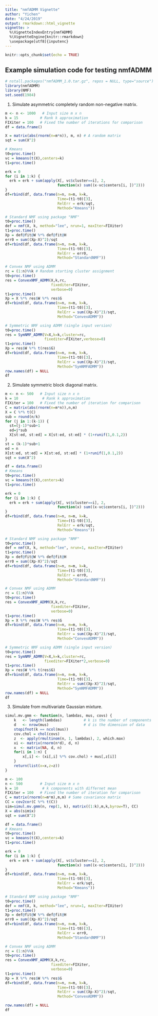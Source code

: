 ```yaml
---
title: "nmfADMM Vignette"
author: "Yichen"
date: "4/24/2019"
output: rmarkdown::html_vignette
vignette: >
  %\VignetteIndexEntry{nmfADMM}
  %\VignetteEngine{knitr::rmarkdown}
  \usepackage[utf8]{inputenc}
---
```


```r
knitr::opts_chunk$set(echo = TRUE)
```

## Example simulation code for testing nmfADMM

```r
# nstall.packages("nmfADMM_1.0.tar.gz", repos = NULL, type="source")
library(nmfADMM)
library(NMF)
set.seed(1984)
```

1. Simulate asymmetric completely random non-negative matrix.
```r
m <- n <- 1000   # Input size m x n
k = 15          # Rank k approximation
FIXiter = 100   # Fixed the number of iterations for comparison
df = data.frame()

X = matrix(abs(rnorm(n=m*n)), m, n) # A random matrix
sqt = sum(X^2)

# Kmeans
t0=proc.time()
vc = kmeans(t(X),centers=k)
t1=proc.time()

erk = 0
for (i in 1:k) {
  erk = erk + sum(apply(X[, vc$cluster==i], 2,
                        function(x) sum((x-vc$centers[i, ])^2)))
}
df=rbind(df, data.frame(n=n, m=m, k=k,
                        Time=(t1-t0)[3],
                        RelErr = erk/sqt,
                        Method="Kmeans"))

# Standard NMF using package "NMF"
t0=proc.time()
def = nmf(X, k, method="lee", nrun=1, maxIter=FIXiter)
t1=proc.time()
Xp = def@fit@W %*% def@fit@H
err0 = sum((Xp-X)^2)/sqt
df=rbind(df, data.frame(n=n, m=m, k=k,
                        Time=(t1-t0)[3],
                        RelErr = err0,
                        Method="StandardNMF"))

# Convex NMF using ADMM
rc = (1:n)%%k # Random starting cluster assignment
t0=proc.time()
res = ConvexNMF_ADMM(X,k,rc,
                     fixediter=FIXiter,
                     verbose=0)
t1=proc.time()
Xp = X %*% res$W %*% res$G
df=rbind(df, data.frame(n=n, m=m, k=k,
                        Time=(t1-t0)[3],
                        RelErr = sum((Xp-X)^2)/sqt,
                        Method="ConvexADMM"))

# Symmetric NMF using ADMM (single input version)
t0=proc.time()
res = SymNMF_ADMM(V=X,k=k,cluster=rc,
                  fixediter=FIXiter,verbose=0)
t1=proc.time()
Xp = res$W %*% t(res$G)
df=rbind(df, data.frame(n=n, m=m, k=k,
                        Time=(t1-t0)[3],
                        RelErr = sum((Xp-X)^2)/sqt,
                        Method="SymNMFADMM"))
row.names(df) = NULL
df
```

2. Simulate symmetric block diagonal matrix.
```r
m <- n <- 500   # Input size n x n
k = 10           # Rank k approximation
FIXiter = 100   # Fixed the number of iteration for comparison
C = matrix(abs(rnorm(n=m*n)),n,m)
X = C %*% t(C)
sub = round(n/k)
for (j in 1:(k-1)) {
  st=(j-1)*sub+1
  ed=j*sub
  X[st:ed, st:ed] = X[st:ed, st:ed] * (1+runif(1,0.1,2))
}
st = (k-1)*sub+1
ed = n
X[st:ed, st:ed] = X[st:ed, st:ed] * (1+runif(1,0.1,2))
sqt = sum(X^2)
```


```r
df = data.frame()
# Kmeans
t0=proc.time()
vc = kmeans(t(X),centers=k)
t1=proc.time()

erk = 0
for (i in 1:k) {
  erk = erk + sum(apply(X[, vc$cluster==i], 2,
                        function(x) sum((x-vc$centers[i, ])^2)))
}
df=rbind(df, data.frame(n=n, m=m, k=k,
                        Time=(t1-t0)[3],
                        RelErr = erk/sqt,
                        Method="Kmeans"))

# Standard NMF using package "NMF"
t0=proc.time()
def = nmf(X, k, method="lee", nrun=1, maxIter=FIXiter)
t1=proc.time()
Xp = def@fit@W %*% def@fit@H
err0 = sum((Xp-X)^2)/sqt
df=rbind(df, data.frame(n=n, m=m, k=k,
                        Time=(t1-t0)[3],
                        RelErr = err0,
                        Method="StandardNMF"))

# Convex NMF using ADMM
rc = (1:n)%%k
t0=proc.time()
res = ConvexNMF_ADMM(X,k,rc,
                     fixediter=FIXiter,
                     verbose=0)
t1=proc.time()
Xp = X %*% res$W %*% res$G
df=rbind(df, data.frame(n=n, m=m, k=k,
                        Time=(t1-t0)[3],
                        RelErr = sum((Xp-X)^2)/sqt,
                        Method="ConvexADMM"))

# Symmetric NMF using ADMM (single input version)
t0=proc.time()
res = SymNMF_ADMM(V=X,k=k,cluster=rc,
                  fixediter=FIXiter*2,verbose=0)
t1=proc.time()
Xp = res$W %*% t(res$G)
df=rbind(df, data.frame(n=n, m=m, k=k,
                        Time=(t1-t0)[3],
                        RelErr = sum((Xp-X)^2)/sqt,
                        Method="SymNMFADMM"))
row.names(df) = NULL
df
```

3. Simulate from multivariate Gaussian mixture.

```r
simul.mv.gmm <- function(n, lambdas, mus, covs) {
    k   <- length(lambdas)          # k is the number of components
    d   <- nrow(mus)                # d is the dimension of data
    stopifnot(k == ncol(mus))
    cov.chol = chol(covs)
    z  <- apply(rmultinom(n, 1, lambdas), 2, which.max)
    xi <- matrix(rnorm(n*d), d, n)
    x  <- matrix(NA, d, n)
    for(i in 1:n) {
        x[,i] <- (xi[,i] %*% cov.chol) + mus[,z[i]]
    }
    return(list(x=x,z=z))
}

```


```r
m <- 100
n <- 500        # Input size m x n
k = 10           # k components with differnet mean
FIXiter = 100   # Fixed the number of iteration for comparison
C = matrix(rnorm(n=m*m),m,m) # Same covariance matrix
CC = cov2cor(C %*% t(C))
sim=simul.mv.gmm(n, rep(1, k), matrix((1:k),m,k,byrow=T), CC)
X = abs(sim$x)
sqt = sum(X^2)
```


```r
df = data.frame()
# Kmeans
t0=proc.time()
vc = kmeans(t(X),centers=k)
t1=proc.time()

erk = 0
for (i in 1:k) {
  erk = erk + sum(apply(X[, vc$cluster==i], 2,
                        function(x) sum((x-vc$centers[i, ])^2)))
}
df=rbind(df, data.frame(n=n, m=m, k=k,
                        Time=(t1-t0)[3],
                        RelErr = erk/sqt,
                        Method="Kmeans"))

# Standard NMF using package "NMF"
t0=proc.time()
def = nmf(X, k, method="lee", nrun=1, maxIter=FIXiter)
t1=proc.time()
Xp = def@fit@W %*% def@fit@H
err0 = sum((Xp-X)^2)/sqt
df=rbind(df, data.frame(n=n, m=m, k=k,
                        Time=(t1-t0)[3],
                        RelErr = err0,
                        Method="StandardNMF"))

# Convex NMF using ADMM
rc = (1:n)%%k
t0=proc.time()
res = ConvexNMF_ADMM(X,k,rc,
                     fixediter=FIXiter,
                     verbose=0)
t1=proc.time()
Xp = X %*% res$W %*% res$G
df=rbind(df, data.frame(n=n, m=m, k=k,
                        Time=(t1-t0)[3],
                        RelErr = sum((Xp-X)^2)/sqt,
                        Method="ConvexADMM"))

row.names(df) = NULL
df
```


